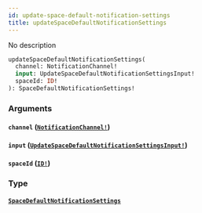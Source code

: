 ```yaml
---
id: update-space-default-notification-settings
title: updateSpaceDefaultNotificationSettings
---
```


No description

```graphql
updateSpaceDefaultNotificationSettings(
  channel: NotificationChannel!
  input: UpdateSpaceDefaultNotificationSettingsInput!
  spaceId: ID!
): SpaceDefaultNotificationSettings!

```

### Arguments

#### `channel` ([`NotificationChannel!`](/graphql/enums/notification-channel))

#### `input` ([`UpdateSpaceDefaultNotificationSettingsInput!`](/graphql/inputs/update-space-default-notification-settings-input))

#### `spaceId` ([`ID!`](/graphql/scalars/id))

### Type

#### [`SpaceDefaultNotificationSettings`](/graphql/objects/space-default-notification-settings)
